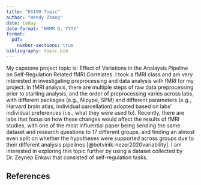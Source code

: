 ```yaml
---
title: "DS190 Topic"
author: "Wendy Zhang"
date: today
date-format: "MMMM D, YYYY"
format:
  pdf:
    number-sections: true
bibliography: topic.bib
---
```


My capstone project topic is: Effect of Variations in the Analaysis Pipeline on Self-Regulation Related fMRI Correlates. I took a fMRI class and am very interested in investigating preprocessing and data analysis with fMRI for my project. In fMRI analysis, there are multiple steps of raw data preprocessing prior to starting analysis, and the order of preprocessing varies across labs, with different packages (e.g., Nipype, SPM) and different parameters (e.g., Harvard brain atlas, individual parcellation) adopted based on labs' individual preferences (i.e., what they were used to). Recently, there are labs that focus on how these changes would affect the results of fMRI studies, with one of the most influential paper being sending the same dataset and research questions to 17 different groups, and finding an almost even split on whether the hypotheses were supported across groups due to their different analysis pipelines [@botvinik-nezer2020variability]. I am interested in exploring this topic further by using a dataset collected by Dr. Zeynep Enkavi that consisted of self-regulation tasks.

## References
